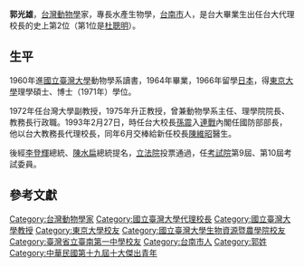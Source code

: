 '''郭光雄'''{{BD|1941年|12月16日||}}，[[台灣|台灣]][[動物學|動物學]]家，專長水產生物學，[[台南市|台南市]]人，是台大畢業生出任台大代理校長的史上第2位（第1位是[[杜聰明|杜聰明]]）。

==生平==
1960年進[[國立臺灣大學|國立臺灣大學]]動物學系讀書，1964年畢業，1966年留學[[日本|日本]]，得[[東京大學|東京大學]]理學碩士、博士（1971年）學位。

1972年任台灣大學副教授，1975年升正教授，曾兼動物學系主任、理學院院長、教務長行政職。1993年2月27日，時任台大校長[[孫震|孫震]]入[[連戰|連戰]]內閣任國防部部長，他以台大教務長代理校長，同年6月交棒給新任校長[[陳維昭|陳維昭]]醫生。

後經[[李登輝|李登輝]]總統、[[陳水扁|陳水扁]]總統提名，[[立法院|立法院]]投票通過，任[[考試院|考試院]]第9屆、第10屆考試委員。

{{start box}}
{{s-before|[[孫震_(台灣政治人物)|孫震]]}}
{{s-title|[[國立臺灣大學|國立臺灣大學]]校長|1993年(代理職)}}
{{s-after|[[陳維昭|陳維昭]]}}
{{end box}}

== 參考文獻 ==
{{reflist}}

{{NTU President}}
{{中華民國第九屆考試委員}}
{{中華民國第十屆考試委員}}
{{中華民國第十一屆至第二十屆十大傑出青年}}
{{Authority control}}
{{Biologist-stub}}

[[Category:台灣動物學家|Category:台灣動物學家]]
[[Category:國立臺灣大學代理校長|Category:國立臺灣大學代理校長]]
[[Category:國立臺灣大學教授|Category:國立臺灣大學教授]]
[[Category:東京大學校友|Category:東京大學校友]]
[[Category:國立臺灣大學生物資源暨農學院校友|Category:國立臺灣大學生物資源暨農學院校友]]
[[Category:臺灣省立臺南第一中學校友|Category:臺灣省立臺南第一中學校友]]
[[Category:台南市人|Category:台南市人]]
[[Category:郭姓|Category:郭姓]]
[[Category:中華民國第十九屆十大傑出青年|Category:中華民國第十九屆十大傑出青年]]